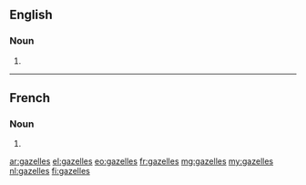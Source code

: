 ==English==

===Noun===
{{head|en|plural}}

# {{plural of|gazelle|lang=en}}

----

==French==

===Noun===
{{head|fr|plural}} {{f-p}}

# {{plural of|gazelle|lang=fr}}

[[ar:gazelles]]
[[el:gazelles]]
[[eo:gazelles]]
[[fr:gazelles]]
[[mg:gazelles]]
[[my:gazelles]]
[[nl:gazelles]]
[[fi:gazelles]]